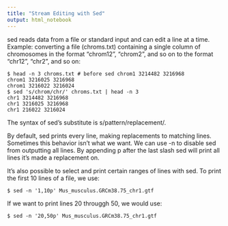 ```yaml
---
title: "Stream Editing with Sed"
output: html_notebook
---
```


sed reads data from a file or standard input and can edit a line at a time. 
Example: converting a file (chroms.txt) containing a single column of chromosomes in the format "chrom12", "chrom2", and so on to the format "chr12", "chr2", and so on:
```{}
$ head -n 3 chroms.txt # before sed chrom1 3214482 3216968
chrom1 3216025 3216968
chrom1 3216022 3216024
$ sed 's/chrom/chr/' chroms.txt | head -n 3 
chr1 3214482 3216968
chr1 3216025 3216968
chr1 216022 3216024
```

The syntax of sed's substitute is s/pattern/replacement/.

By default, sed prints every line, making replacements to matching lines.
Sometimes this behavior isn't what we want. We can use -n to disable sed from outputting all lines. By appending p after the last slash sed will print all lines it's made a replacement on.

It's also possible to select and print certain ranges of lines with sed.
To print the first 10 lines of a file, we use:
```{}
$ sed -n '1,10p' Mus_musculus.GRCm38.75_chr1.gtf
```

If we want to print lines 20 througgh 50, we would use:
```{}
$ sed -n '20,50p' Mus_musculus.GRCm38.75_chr1.gtf
```

